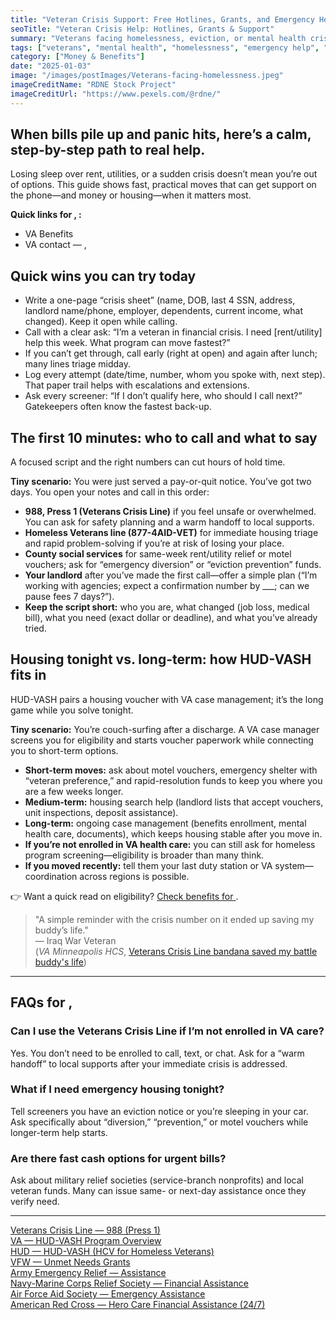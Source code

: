 ```yaml
---
title: "Veteran Crisis Support: Free Hotlines, Grants, and Emergency Help"
seoTitle: "Veteran Crisis Help: Hotlines, Grants & Support"
summary: "Veterans facing homelessness, eviction, or mental health crises can access free support from the VA and partner organizations. Learn about crisis lines, housing grants, and urgent aid."
tags: ["veterans", "mental health", "homelessness", "emergency help", "va support"]
category: ["Money & Benefits"]
date: "2025-01-03"
image: "/images/postImages/Veterans-facing-homelessness.jpeg"
imageCreditName: "RDNE Stock Project"
imageCreditUrl: "https://www.pexels.com/@rdne/"
---
```


## When bills pile up and panic hits, here’s a calm, step-by-step path to real help.

Losing sleep over rent, utilities, or a sudden crisis doesn’t mean you’re out of options. This guide shows fast, practical moves that can get support on the phone—and money or housing—when it matters most.

<BenefitsCtaBanner copy="Veterans facing hardship can get emergency help — from crisis hotlines to urgent grants and housing support." />

<IfLocation>
<div className="not-prose my-12 p-4 rounded-xl border-[3px] bg-muted">
  <p className="mb-2"><strong>Quick links for <City/>, <State/>:</strong></p>
  <ul className="list-disc ml-5 space-y-1">
    <li><ResourceLink name="va">VA Benefits</ResourceLink></li>
    <li><ResourceLink name="va" field="contact">VA contact<IfLocation> — <City/>, <State/></IfLocation></ResourceLink></li>
  </ul>
</div>
</IfLocation>

## Quick wins you can try today

- Write a one-page “crisis sheet” (name, DOB, last 4 SSN, address, landlord name/phone, employer, dependents, current income, what changed). Keep it open while calling.
- Call with a clear ask: “I’m a veteran in financial crisis. I need [rent/utility] help this week. What program can move fastest?”
- If you can’t get through, call early (right at open) and again after lunch; many lines triage midday.
- Log every attempt (date/time, number, whom you spoke with, next step). That paper trail helps with escalations and extensions.
- Ask every screener: “If I don’t qualify here, who should I call next?” Gatekeepers often know the fastest back-up.

## The first 10 minutes: who to call and what to say

A focused script and the right numbers can cut hours of hold time.

**Tiny scenario:** You were just served a pay-or-quit notice. You’ve got two days. You open your notes and call in this order:

- **988, Press 1 (Veterans Crisis Line)** if you feel unsafe or overwhelmed. You can ask for safety planning and a warm handoff to local supports.
- **Homeless Veterans line (877-4AID-VET)** for immediate housing triage and rapid problem-solving if you’re at risk of losing your place.
- **County social services** for same-week rent/utility relief or motel vouchers; ask for “emergency diversion” or “eviction prevention” funds.
- **Your landlord** after you’ve made the first call—offer a simple plan (“I’m working with agencies; expect a confirmation number by ___; can we pause fees 7 days?”).
- **Keep the script short:** who you are, what changed (job loss, medical bill), what you need (exact dollar or deadline), and what you’ve already tried.

## Housing tonight vs. long-term: how HUD-VASH fits in

HUD-VASH pairs a housing voucher with VA case management; it’s the long game while you solve tonight.

**Tiny scenario:** You’re couch-surfing after a discharge. A VA case manager screens you for eligibility and starts voucher paperwork while connecting you to short-term options.

- **Short-term moves:** ask about motel vouchers, emergency shelter with “veteran preference,” and rapid-resolution funds to keep you where you are a few weeks longer.
- **Medium-term:** housing search help (landlord lists that accept vouchers, unit inspections, deposit assistance).
- **Long-term:** ongoing case management (benefits enrollment, mental health care, documents), which keeps housing stable after you move in.
- **If you’re not enrolled in VA health care:** you can still ask for homeless program screening—eligibility is broader than many think.
- **If you moved recently:** tell them your last duty station or VA system—coordination across regions is possible.

<IfLocation>
<div className="mt-3">👉 Want a quick read on eligibility? <a href="/tools/check-benefits" className="underline">Check benefits for <City/></a>.</div>
</IfLocation>

> "A simple reminder with the crisis number on it ended up saving my buddy’s life."  
> — Iraq War Veteran  
(*VA Minneapolis HCS*, [Veterans Crisis Line bandana saved my battle buddy's life](https://www.va.gov/minneapolis-health-care/stories/veterans-crisis-line-bandana-saved-my-battle-buddys-life))

---

<IfLocation>
  <h2>FAQs for <City/>, <State/></h2>
  <ResourceLink name="va" field="faqs" />
</IfLocation>

<IfNoLocation>

### Can I use the Veterans Crisis Line if I’m not enrolled in VA care?
Yes. You don’t need to be enrolled to call, text, or chat. Ask for a “warm handoff” to local supports after your immediate crisis is addressed.

### What if I need emergency housing tonight?
Tell screeners you have an eviction notice or you’re sleeping in your car. Ask specifically about “diversion,” “prevention,” or motel vouchers while longer-term help starts.

### Are there fast cash options for urgent bills?
Ask about military relief societies (service-branch nonprofits) and local veteran funds. Many can issue same- or next-day assistance once they verify need.

</IfNoLocation>

---

<div className="references">
<a href="https://www.veteranscrisisline.net/" target="_blank" rel="noopener noreferrer">Veterans Crisis Line — 988 (Press 1)</a><br />
<a href="https://www.va.gov/homeless/hud-vash.asp" target="_blank" rel="noopener noreferrer">VA — HUD-VASH Program Overview</a><br />
<a href="https://www.hud.gov/helping-americans/housing-choice-vouchers-homeless-veterans" target="_blank" rel="noopener noreferrer">HUD — HUD-VASH (HCV for Homeless Veterans)</a><br />
<a href="https://www.vfw.org/assistance/financial-grants" target="_blank" rel="noopener noreferrer">VFW — Unmet Needs Grants</a><br />
<a href="https://www.armyemergencyrelief.org/assistance/" target="_blank" rel="noopener noreferrer">Army Emergency Relief — Assistance</a><br />
<a href="https://www.nmcrs.org/our-services/financial-assistance-loans-and-grants" target="_blank" rel="noopener noreferrer">Navy-Marine Corps Relief Society — Financial Assistance</a><br />
<a href="https://afas.org/emergency-assistance/" target="_blank" rel="noopener noreferrer">Air Force Aid Society — Emergency Assistance</a><br />
<a href="https://www.redcross.org/get-help/military-families/hero-care-network/financial-assistance.html" target="_blank" rel="noopener noreferrer">American Red Cross — Hero Care Financial Assistance (24/7)</a>
</div>
